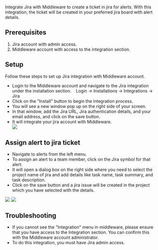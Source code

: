 Integrate Jira with Middleware to create a ticket in jira for alerts. With this integration, the ticket will be created in your preferred jira board with alert details.

Prerequisites
-------------
1.  Jira account with admin access.
2.  Middleware account with access to the integration section.  

Setup
-----
Follow these steps to set up Jira integration with Middleware account.

-   Login to the Middleware account and navigate to the Jira integration under the installation section.
       Login -> Installations -> Integrations -> Jira
-   Click on the "Install" button to begin the integration process.
-   You will see a new window pop up on the right side of your screen.
-   In that window, add the Jira URL, Jira authentication details, and your email address, and click on the save button.
-   It will integrate your jira account with Middleware.\
    <img src="/images/integration/j1.png" />

Assign alert to jira ticket
---------------------------

-   Navigate to alerts from the left menu.
-   To assign an alert to a team member, click on the Jira symbol for that alert.
-   It will open a dialog box on the right side where you need to select the project name of jira and add details like task name, task summary, and task description.
-   Click on the save button and a jira issue will be created in the project which you have selected with the details.

  <img src="/images/integration/j2.png" />

  <img src="/images/integration/j3.png" />

Troubleshooting
---------------

-   If you cannot see the "Integration" menu in middleware, please ensure that you have access to the Integration section. You can confirm this with the Middleware account administrator.
-   To do this integration, you must have Jira admin access.
